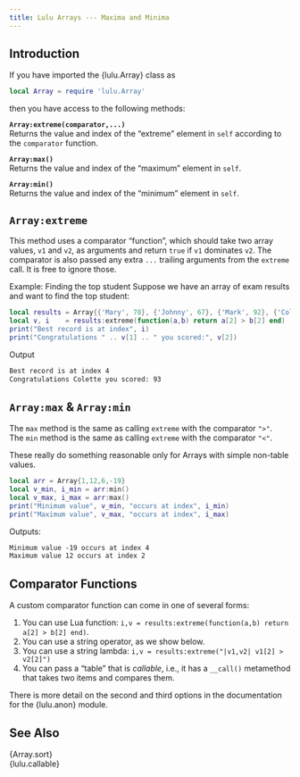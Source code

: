 ```yaml
---
title: Lulu Arrays --- Maxima and Minima
---
```


## Introduction

If you have imported the {lulu.Array} class as
```lua
local Array = require 'lulu.Array'
```
then you have access to the following methods:

**`Array:extreme(comparator,...)`** <br>
Returns the value and index of the “extreme” element in `self` according to the `comparator` function.

**`Array:max()`** <br>
Returns the value and index of the “maximum” element in `self`.

**`Array:min()`** <br>
Returns the value and index of the “minimum” element in `self`.

## `Array:extreme`

This method uses a comparator  “function”, which should take two array values, `v1` and `v2`, as arguments and return `true` if `v1` dominates `v2`.
The comparator is also passed any extra `...` trailing arguments from the `extreme` call.
It is free to ignore those.

[Example: Finding the top student]{.bt}
Suppose we have an array of exam results and want to find the top student:
```lua
local results = Array{{'Mary', 78}, {'Johnny', 67}, {'Mark', 92}, {'Colette', 93}}
local v, i    = results:extreme(function(a,b) return a[2] > b[2] end)
print("Best record is at index", i)
print("Congratulations " .. v[1] .. " you scored:", v[2])
```

[Output]{.bt}
```txt
Best record is at index	4
Congratulations Colette you scored:	93
```

## `Array:max` & `Array:min`

The `max` method is the same as calling `extreme` with the comparator `">"`. <br>
The `min` method is the same as calling `extreme` with the comparator `"<"`. <br>

These really do something reasonable only for Arrays with simple non-table values.
```lua
local arr = Array{1,12,6,-19}
local v_min, i_min = arr:min()
local v_max, i_max = arr:max()
print("Minimum value", v_min, "occurs at index", i_min)
print("Maximum value", v_max, "occurs at index", i_max)
```
Outputs:
```txt
Minimum value -19 occurs at index 4
Maximum value 12 occurs at index 2
```

## Comparator Functions

A custom comparator function can come in one of several forms:

1. You can use Lua function: `i,v = results:extreme(function(a,b) return a[2] > b[2] end)`.
2. You can use a string operator, as we show below.
3. You can use a string lambda: `i,v = results:extreme("|v1,v2| v1[2] > v2[2]")`
4. You can pass a “table” that is *callable*, i.e., it has a `__call()` metamethod that takes two items and compares them.

There is more detail on the second and third options in the documentation for the {lulu.anon} module.

## See Also

{Array.sort}    <br>
{lulu.callable}
